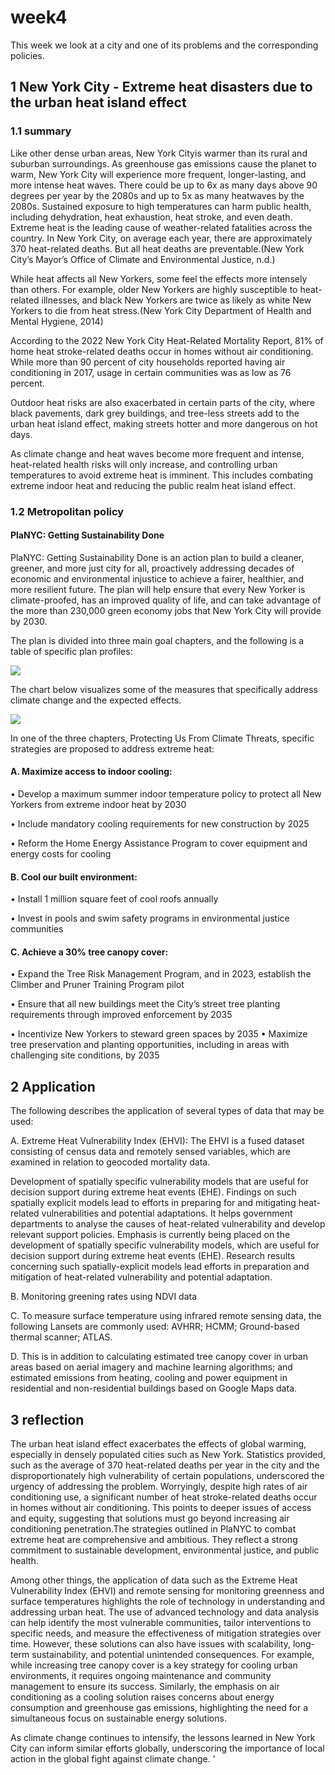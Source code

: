 # week4 {.unnumbered}

This week we look at a city and one of its problems and the corresponding policies.

## 1 New York City - Extreme heat disasters due to the urban heat island effect

### 1.1 summary

Like other dense urban areas, New York Cityis warmer than its rural and suburban surroundings. As greenhouse gas emissions cause the planet to warm, New York City will experience more frequent, longer-lasting, and more intense heat waves. There could be up to 6x as many days above 90 degrees per year by the 2080s and up to 5x as many heatwaves by the 2080s. Sustained exposure to high temperatures can harm public health, including dehydration, heat exhaustion, heat stroke, and even death. Extreme heat is the leading cause of weather-related fatalities across the country. In New York City, on average each year, there are approximately 370 heat-related deaths. But all heat deaths are preventable.(New York City's Mayor's Office of Climate and Environmental Justice, n.d.)

While heat affects all New Yorkers, some feel the effects more intensely than others. For example, older New Yorkers are highly susceptible to heat-related illnesses, and black New Yorkers are twice as likely as white New Yorkers to die from heat stress.(New York City Department of Health and Mental Hygiene, 2014)

According to the 2022 New York City Heat-Related Mortality Report, 81% of home heat stroke-related deaths occur in homes without air conditioning. While more than 90 percent of city households reported having air conditioning in 2017, usage in certain communities was as low as 76 percent.

Outdoor heat risks are also exacerbated in certain parts of the city, where black pavements, dark grey buildings, and tree-less streets add to the urban heat island effect, making streets hotter and more dangerous on hot days.

As climate change and heat waves become more frequent and intense, heat-related health risks will only increase, and controlling urban temperatures to avoid extreme heat is imminent. This includes combating extreme indoor heat and reducing the public realm heat island effect.

### 1.2 Metropolitan policy

#### PlaNYC: Getting Sustainability Done

PlaNYC: Getting Sustainability Done is an action plan to build a cleaner, greener, and more just city for all, proactively addressing decades of economic and environmental injustice to achieve a fairer, healthier, and more resilient future. The plan will help ensure that every New Yorker is climate-proofed, has an improved quality of life, and can take advantage of the more than 230,000 green economy jobs that New York City will provide by 2030.

The plan is divided into three main goal chapters, and the following is a table of specific plan profiles:

![](pic/policy.png)

The chart below visualizes some of the measures that specifically address climate change and the expected effects.

![](pic/policy1.png)

In one of the three chapters, Protecting Us From Climate Threats, specific strategies are proposed to address extreme heat:

#### A. Maximize access to indoor cooling:

• Develop a maximum summer indoor temperature policy to protect all New Yorkers from extreme indoor heat by 2030

• Include mandatory cooling requirements for new construction by 2025

• Reform the Home Energy Assistance Program to cover equipment and energy costs for cooling

#### B. Cool our built environment:

• Install 1 million square feet of cool roofs annually

• Invest in pools and swim safety programs in environmental justice communities

#### C. Achieve a 30% tree canopy cover:

• Expand the Tree Risk Management Program, and in 2023, establish the Climber and Pruner Training Program pilot

• Ensure that all new buildings meet the City's street tree planting requirements through improved enforcement by 2035

• Incentivize New Yorkers to steward green spaces by 2035 • Maximize tree preservation and planting opportunities, including in areas with challenging site conditions, by 2035

## 2 Application

The following describes the application of several types of data that may be used:

A. Extreme Heat Vulnerability Index (EHVI): The EHVI is a fused dataset consisting of census data and remotely sensed variables, which are examined in relation to geocoded mortality data.

Development of spatially specific vulnerability models that are useful for decision support during extreme heat events (EHE). Findings on such spatially explicit models lead to efforts in preparing for and mitigating heat-related vulnerabilities and potential adaptations. It helps government departments to analyse the causes of heat-related vulnerability and develop relevant support policies. Emphasis is currently being placed on the development of spatially specific vulnerability models, which are useful for decision support during extreme heat events (EHE). Research results concerning such spatially-explicit models lead efforts in preparation and mitigation of heat-related vulnerability and potential adaptation.

B. Monitoring greening rates using NDVI data

C. To measure surface temperature using infrared remote sensing data, the following Lansets are commonly used: AVHRR; HCMM; Ground-based thermal scanner; ATLAS.

D. This is in addition to calculating estimated tree canopy cover in urban areas based on aerial imagery and machine learning algorithms; and estimated emissions from heating, cooling and power equipment in residential and non-residential buildings based on Google Maps data.

## 3 reflection

The urban heat island effect exacerbates the effects of global warming, especially in densely populated cities such as New York. Statistics provided, such as the average of 370 heat-related deaths per year in the city and the disproportionately high vulnerability of certain populations, underscored the urgency of addressing the problem. Worryingly, despite high rates of air conditioning use, a significant number of heat stroke-related deaths occur in homes without air conditioning. This points to deeper issues of access and equity, suggesting that solutions must go beyond increasing air conditioning penetration.The strategies outlined in PlaNYC to combat extreme heat are comprehensive and ambitious. They reflect a strong commitment to sustainable development, environmental justice, and public health.

Among other things, the application of data such as the Extreme Heat Vulnerability Index (EHVI) and remote sensing for monitoring greenness and surface temperatures highlights the role of technology in understanding and addressing urban heat. The use of advanced technology and data analysis can help identify the most vulnerable communities, tailor interventions to specific needs, and measure the effectiveness of mitigation strategies over time. However, these solutions can also have issues with scalability, long-term sustainability, and potential unintended consequences. For example, while increasing tree canopy cover is a key strategy for cooling urban environments, it requires ongoing maintenance and community management to ensure its success. Similarly, the emphasis on air conditioning as a cooling solution raises concerns about energy consumption and greenhouse gas emissions, highlighting the need for a simultaneous focus on sustainable energy solutions.

As climate change continues to intensify, the lessons learned in New York City can inform similar efforts globally, underscoring the importance of local action in the global fight against climate change. '

